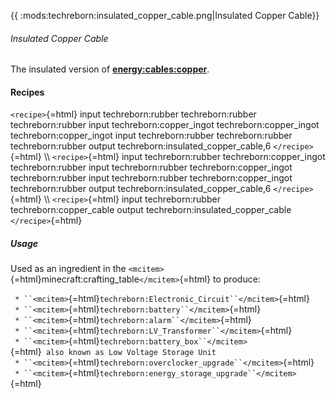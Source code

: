 {{ :mods:techreborn:insulated_copper_cable.png|Insulated
Copper Cable}}

###### Insulated Copper Cable

The insulated version of
**[energy:cables:copper](energy:cables:copper "wikilink")**.

#### Recipes

`<recipe>`{=html} input techreborn:rubber techreborn:rubber
techreborn:rubber input techreborn:copper_ingot techreborn:copper_ingot
techreborn:copper_ingot input techreborn:rubber techreborn:rubber
techreborn:rubber output techreborn:insulated_copper_cable,6
`</recipe>`{=html} \\\\ `<recipe>`{=html} input techreborn:rubber
techreborn:copper_ingot techreborn:rubber input techreborn:rubber
techreborn:copper_ingot techreborn:rubber input techreborn:rubber
techreborn:copper_ingot techreborn:rubber output
techreborn:insulated_copper_cable,6 `</recipe>`{=html} \\\\
`<recipe>`{=html} input techreborn:rubber techreborn:copper_cable output
techreborn:insulated_copper_cable `</recipe>`{=html}

##### Usage

Used as an ingredient in the
`<mcitem>`{=html}minecraft:crafting_table`</mcitem>`{=html} to produce:

` * ``<mcitem>`{=html}`techreborn:Electronic_Circuit``</mcitem>`{=html}\
` * ``<mcitem>`{=html}`techreborn:battery``</mcitem>`{=html}\
` * ``<mcitem>`{=html}`techreborn:alarm``</mcitem>`{=html}\
` * ``<mcitem>`{=html}`techreborn:LV_Transformer``</mcitem>`{=html}\
` * ``<mcitem>`{=html}`techreborn:battery_box``</mcitem>`{=html}` also known as Low Voltage Storage Unit`\
` * ``<mcitem>`{=html}`techreborn:overclocker_upgrade``</mcitem>`{=html}\
` * ``<mcitem>`{=html}`techreborn:energy_storage_upgrade``</mcitem>`{=html}
